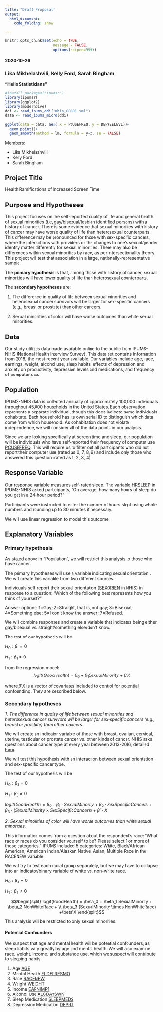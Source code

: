 ```yaml
---
title: "Draft Proposal"
output:
  html_document:
    code_folding: show

---
```


```r
knitr::opts_chunk$set(echo = TRUE,
                      message = FALSE,
                      options(scipen=999))
```


#### 2020-10-26
### Lika Mikhelashvili, Kelly Ford, Sarah Bingham
**“Hello Statisticians”**

```r
#install.packages("ipumsr")
library(ipumsr)
library(ggplot2)
library(moderndive)
ddi <- read_ipums_ddi("nhis_00001.xml")
data <- read_ipums_micro(ddi)
```

```r
ggplot(data = data, aes( x = PCUSEFREQ, y = DEPFEELEVL))+
  geom_point()+
  geom_smooth(method = lm, formula = y~x, se = FALSE)
```

Members:

* Lika Mikhelashvili  
* Kelly Ford  
* Sarah Bingham  

## Project Title 
Health Ramifications of Increased Screen Time

## Purpose and Hypotheses  
This project focuses on the self-reported quality of life and general health of sexual minorities (i.e, gay/bisexual/lesbian identified persons) with a history of cancer. There is some evidence that sexual minorities with history of cancer may have worse quality of life than heterosexual counterparts. This difference may be pronounced for those with sex-specific cancers, where the interactions with providers or the changes to one’s sexual/gender identity matter differently for sexual minorities. There may also be differences within sexual minorities by race, as per intersectionality theory. This project will test that association in a large, nationally-representative sample.

The **primary hypothesis** is that, among those with history of cancer, sexual minorities will have lower quality of life than heterosexual counterparts.

The **secondary hypotheses** are:

1. The difference in quality of life between sexual minorities and heterosexual cancer survivors will be larger for sex-specific cancers (e.g., breast or prostate) than other cancers.

2. Sexual minorities of color will have worse outcomes than white sexual minorities.

## Data  
Our study utilizes data made available online to the public from IPUMS-NHIS (National Health Interview Survey). This data set contains information from 2018, the most recent year available. Our variables include age, race, earnings, weight, alcohol use, sleep habits, effects of depression and anxiety on productivity, depression levels and medications, and frequency of computer use.

## Population  
IPUMS-NHIS data is collected annually of approximately 100,000 individuals throughout 45,000 households in the United States. Each observation represents a separate individual, though this does indicate some individuals cohabitate. Each household has its own serial ID to distinguish which data come from which household. As cohabitation does not violate independence, we will consider all of the data points in our analysis.

Since we are looking specifically at screen time and sleep, our population will be individuals who have self-reported their frequency of computer use [PCUSEFREQ](https://nhis.ipums.org/nhis-action/variables/PCUSEFREQ#codes_section). This will require us to filter out all participants who did not report their computer use (rated as 0, 7, 8, 9) and include only those who answered this question (rated as 1, 2, 3, 4).

## Response Variable  
Our response variable measures self-rated sleep. The variable [HRSLEEP](https://nhis.ipums.org/nhis-action/variables/HRSLEEP#codes_section) in IPUMS-NHIS asked participants, "On average, how many hours of sleep do you get in a 24-hour period?" 

Participants were instructed to enter the number of hours slept using whole numbers and rounding up to 30 minutes if necessary.

We will use linear regression to model this outcome.

## Explanatory Variables  
### Primary hypothesis  
As stated above in “Population”, we will restrict this analysis to those who have cancer.

The primary hypotheses will use a variable indicating sexual orientation . We will create this variable from two different sources.

Individuals self-report their sexual orientation ([SEXORIEN](https://nhis.ipums.org/nhis-action/variables/HEALTH#codes_section) in NHIS) in response to a question: “Which of the following best represents how you think of yourself?”

Answer options: 1=Gay; 2=Straight, that is, not gay; 3=Bisexual; 4=Something else; 5=I don’t know the answer; 7=Refused.

We will combine responses and create a variable that indicates being either gay/bisexual vs. straight/something else/don’t know.

The test of our hypothesis will be

$H_0: \beta_1 = 0$

$H_1: \beta_1 ≠ 0$

from the regression model:  
$$logit(GoodHealth) = \beta_0 + \beta_1 SexualMinority  +\beta'X$$

where $\beta'X$ is a vector of covariates included to control for potential confounding. They are described below.

### Secondary hypotheses  
*1. The difference in quality of life between sexual minorities and heterosexual cancer survivors will be larger for sex-specific cancers (e.g., breast or prostate) than other cancers.*

We will create an indicator variable of those with breast, ovarian, cervical, uterine, testicular or prostate cancer vs. other kinds of cancer. NHIS asks questions about cancer type at every year between 2013-2016, detailed [here](https://nhis.ipums.org/nhis-action/variables/group?id=conditions_cancer).

We will test this hypothesis with an interaction between sexual orientation and sex-specific cancer type.

The test of our hypothesis will be

$H_0: \beta_3 = 0$

$H_1: \beta_3 ≠ 0$

$logit(GoodHealth)=\beta_0+\beta_1 \cdot SexualMinority+ \beta_2 \cdot SexSpecificCancers+\beta_3 \cdot (SexualMinority×SexSpecificCancers)+\beta′ \cdot X$

*2. Sexual minorities of color will have worse outcomes than white sexual minorities.*

This information comes from a question about the respondent’s race: “What race or races do you consider yourself to be? Please select 1 or more of these categories.” IPUMS included 5 categories: White, Black/African American, American Indian/Alaskan Native, Asian, Multiple Race in the RACENEW variable.

We will try to test each racial group separately, but we may have to collapse into an indicator/binary variable of white vs. non-white race.

$H_0: \beta_3 = 0$

$H_1: \beta_3 ≠ 0$

$$\begin{split}
logit(GoodHealth) = \beta_0 + \beta_1 SexualMinority + \beta_2 NonWhiteRace + \\
\beta_3 (SexualMinority \times NonWhiteRace) +\beta'X
\end{split}$$

This analysis will be restricted to only sexual minorities.

#### Potential Confounders  
We suspect that age and mental health will be potential confounders, as sleep habits vary greatly by age and mental health. We will also examine race, weight, income, and substance use, which we suspect will contribute to sleeping habits.

1. Age [AGE](https://nhis.ipums.org/nhis-action/variables/group?id=demographic_core)  
2. Mental Health [FLDEPRESMO](https://nhis.ipums.org/nhis-action/variables/FLDEPRESMO#codes_section)  
3. Race [RACENEW](https://nhis.ipums.org/nhis-action/variables/group?id=demographic_ethnicity)  
4. Weight [WEIGHT](https://nhis.ipums.org/nhis-action/variables/WEIGHT#codes_section)  
5. Income [EARNIMP1](https://nhis.ipums.org/nhis-action/variables/group?id=economic_education)  
6. Alcohol Use [ALCDAYSWK](https://nhis.ipums.org/nhis-action/variables/ALCDAYSWK#codes_section)  
7. Sleep Medication [SLEEPMEDS](https://nhis.ipums.org/nhis-action/variables/SLEEPMEDS#codes_section)  
8. Depression Medication [DEPRX](https://nhis.ipums.org/nhis-action/variables/DEPRX#codes_section)  
